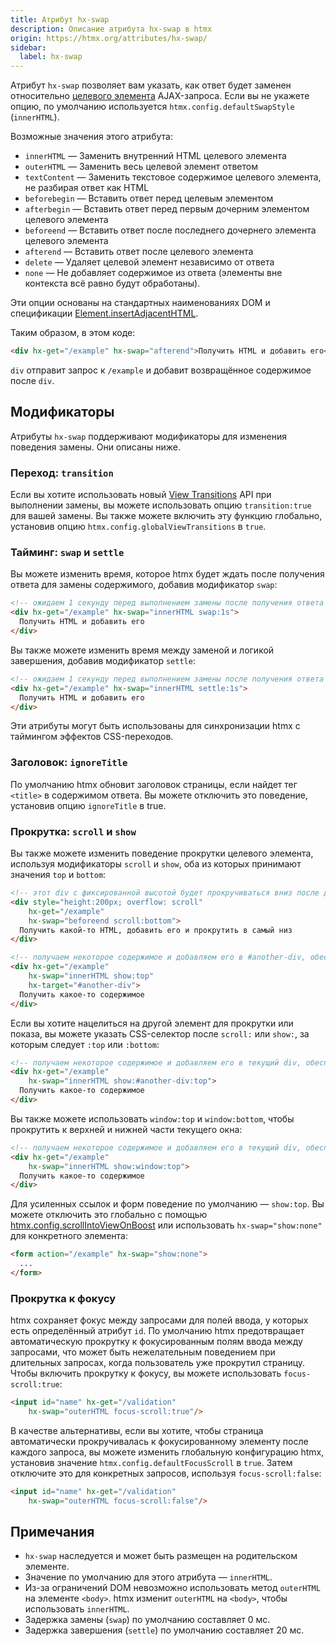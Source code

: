 ```yaml
---
title: Атрибут hx-swap
description: Описание атрибута hx-swap в htmx
origin: https://htmx.org/attributes/hx-swap/
sidebar:
  label: hx-swap
---
```


Атрибут `hx-swap` позволяет вам указать, как ответ будет заменен относительно [целевого элемента](../hx-target) AJAX-запроса. Если вы не укажете опцию, по умолчанию используется `htmx.config.defaultSwapStyle` (`innerHTML`).

Возможные значения этого атрибута:

- `innerHTML` — Заменить внутренний HTML целевого элемента
- `outerHTML` — Заменить весь целевой элемент ответом
- `textContent` — Заменить текстовое содержимое целевого элемента, не разбирая ответ как HTML
- `beforebegin` — Вставить ответ перед целевым элементом
- `afterbegin` — Вставить ответ перед первым дочерним элементом целевого элемента
- `beforeend` — Вставить ответ после последнего дочернего элемента целевого элемента
- `afterend` — Вставить ответ после целевого элемента
- `delete` — Удаляет целевой элемент независимо от ответа
- `none` — Не добавляет содержимое из ответа (элементы вне контекста всё равно будут обработаны).

Эти опции основаны на стандартных наименованиях DOM и спецификации [Element.insertAdjacentHTML](https://developer.mozilla.org/ru/docs/Web/API/Element/insertAdjacentHTML).

Таким образом, в этом коде:

```html wrap
<div hx-get="/example" hx-swap="afterend">Получить HTML и добавить его</div>
```

`div` отправит запрос к `/example` и добавит возвращённое содержимое после `div`.

## Модификаторы

Атрибуты `hx-swap` поддерживают модификаторы для изменения поведения замены. Они описаны ниже.

### Переход: `transition`

Если вы хотите использовать новый [View Transitions](https://developer.mozilla.org/en-US/docs/Web/API/View_Transitions_API) API при выполнении замены, вы можете использовать опцию `transition:true` для вашей замены. Вы также можете включить эту функцию глобально, установив опцию `htmx.config.globalViewTransitions` в `true`.

### Тайминг: `swap` и `settle`

Вы можете изменить время, которое htmx будет ждать после получения ответа для замены содержимого, добавив модификатор `swap`:


```html wrap "swap:1s""
<!-- ожидаем 1 секунду перед выполнением замены после получения ответа -->
<div hx-get="/example" hx-swap="innerHTML swap:1s">
  Получить HTML и добавить его
</div>
```

Вы также можете изменить время между заменой и логикой завершения, добавив модификатор `settle`:

```html wrap "settle:1s"
<!-- ожидаем 1 секунду перед выполнением замены после получения ответа -->
<div hx-get="/example" hx-swap="innerHTML settle:1s">
  Получить HTML и добавить его
</div>
```

Эти атрибуты могут быть использованы для синхронизации htmx с таймингом эффектов CSS-переходов.

### Заголовок: `ignoreTitle`

По умолчанию htmx обновит заголовок страницы, если найдет тег `<title>` в содержимом ответа. Вы можете отключить это поведение, установив опцию `ignoreTitle` в true.

### Прокрутка: `scroll` и `show`

Вы также можете изменить поведение прокрутки целевого элемента, используя модификаторы `scroll` и `show`, оба из которых принимают значения `top` и `bottom`:

```html wrap "scroll:bottom"
<!-- этот div с фиксированной высотой будет прокручиваться вниз после добавления содержимого -->
<div style="height:200px; overflow: scroll"
    hx-get="/example"
    hx-swap="beforeend scroll:bottom">
  Получить какой-то HTML, добавить его и прокрутить в самый низ
</div>
```
```html wrap "show:top"
<!-- получаем некоторое содержимое и добавляем его в #another-div, обеспечивая видимость верхней части #another-div в области просмотра -->
<div hx-get="/example"
    hx-swap="innerHTML show:top"
    hx-target="#another-div">
  Получить какое-то содержимое
</div>
```

Если вы хотите нацелиться на другой элемент для прокрутки или показа, вы можете указать CSS-селектор после `scroll:` или `show:`, за которым следует `:top` или `:bottom`:

```html wrap "#another-div"
<!-- получаем некоторое содержимое и добавляем его в текущий div, обеспечивая видимость верхней части #another-div в области просмотра -->
<div hx-get="/example"
    hx-swap="innerHTML show:#another-div:top">
  Получить какое-то содержимое
</div>
```

Вы также можете использовать `window:top` и `window:bottom`, чтобы прокрутить к верхней и нижней части текущего окна:

```html wrap "window:top"
<!-- получаем некоторое содержимое и добавляем его в текущий div, обеспечивая прокрутку области просмотра к самому верху -->
<div hx-get="/example"
    hx-swap="innerHTML show:window:top">
  Получить какое-то содержимое
</div>
```

Для усиленных ссылок и форм поведение по умолчанию — `show:top`. Вы можете отключить это глобально с помощью [htmx.config.scrollIntoViewOnBoost](/api/config) или использовать `hx-swap="show:none"` для конкретного элемента:

```html wrap "show:none"
<form action="/example" hx-swap="show:none">
  ...
</form>
```

### Прокрутка к фокусу

htmx сохраняет фокус между запросами для полей ввода, у которых есть определённый атрибут `id`. По умолчанию htmx предотвращает автоматическую прокрутку к фокусированным полям ввода между запросами, что может быть нежелательным поведением при длительных запросах, когда пользователь уже прокрутил страницу. Чтобы включить прокрутку к фокусу, вы можете использовать `focus-scroll:true`:

```html wrap "focus-scroll:true"
<input id="name" hx-get="/validation"
    hx-swap="outerHTML focus-scroll:true"/>
```

В качестве альтернативы, если вы хотите, чтобы страница автоматически прокручивалась к фокусированному элементу после каждого запроса, вы можете изменить глобальную конфигурацию htmx, установив значение `htmx.config.defaultFocusScroll` в `true`. Затем отключите это для конкретных запросов, используя `focus-scroll:false`:

```html wrap "focus-scroll:false"
<input id="name" hx-get="/validation"
    hx-swap="outerHTML focus-scroll:false"/>
```

## Примечания

* `hx-swap` наследуется и может быть размещен на родительском элементе.
* Значение по умолчанию для этого атрибута — `innerHTML`.
* Из-за ограничений DOM невозможно использовать метод `outerHTML` на элементе `<body>`. htmx изменит `outerHTML` на `<body>`, чтобы использовать `innerHTML`.
* Задержка замены (`swap`) по умолчанию составляет 0 мс.
* Задержка завершения (`settle`) по умолчанию составляет 20 мс.
